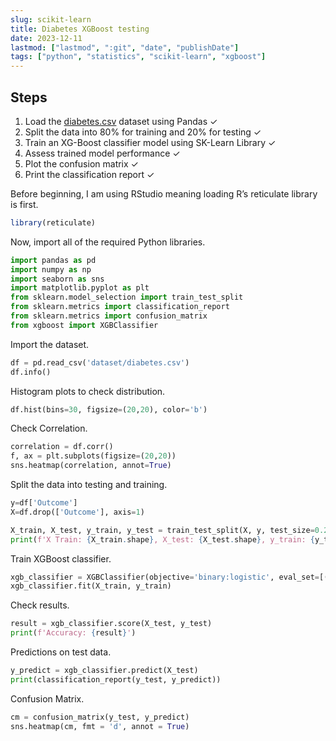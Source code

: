 ```yaml
---
slug: scikit-learn
title: Diabetes XGBoost testing
date: 2023-12-11
lastmod: ["lastmod", ":git", "date", "publishDate"]
tags: ["python", "statistics", "scikit-learn", "xgboost"]
---
```


## Steps
1. Load the [diabetes.csv](https://github.com/wjorden/wjorden.github.io/blob/main/content/posts/capstones/python/diabetes/dataset/diabetes.csv) dataset using Pandas &check;  
2. Split the data into 80% for training and 20% for testing &check; 
3. Train an XG-Boost classifier model using SK-Learn Library &check;  
4. Assess trained model performance &check;  
5. Plot the confusion matrix &check;  
6. Print the classification report &check;

Before beginning, I am using RStudio meaning loading R's reticulate library is first.
```r
library(reticulate)
```
Now, import all of the required Python libraries.
```python
import pandas as pd
import numpy as np
import seaborn as sns
import matplotlib.pyplot as plt
from sklearn.model_selection import train_test_split
from sklearn.metrics import classification_report
from sklearn.metrics import confusion_matrix
from xgboost import XGBClassifier
```
Import the dataset.
```python
df = pd.read_csv('dataset/diabetes.csv')
df.info()
```
Histogram plots to check distribution.
```python
df.hist(bins=30, figsize=(20,20), color='b')
```
Check Correlation.
```python
correlation = df.corr()
f, ax = plt.subplots(figsize=(20,20))
sns.heatmap(correlation, annot=True)
```
Split the data into testing and training.
```python
y=df['Outcome']
X=df.drop(['Outcome'], axis=1)

X_train, X_test, y_train, y_test = train_test_split(X, y, test_size=0.2, random_state=42)
print(f'X Train: {X_train.shape}, X_test: {X_test.shape}, y_train: {y_train.shape}, y_test: {y_test.shape}')
```
Train XGBoost classifier.
```python
xgb_classifier = XGBClassifier(objective='binary:logistic', eval_set=[(X_train, y_train), (X_test, y_test)], eval_metric='error', learning_rate=0.1, max_depth=5, n_estimators=10)
xgb_classifier.fit(X_train, y_train)
```
Check results.
```python
result = xgb_classifier.score(X_test, y_test)
print(f'Accuracy: {result}')
```
Predictions on test data.
```python
y_predict = xgb_classifier.predict(X_test)
print(classification_report(y_test, y_predict))
```
Confusion Matrix.
```python
cm = confusion_matrix(y_test, y_predict)
sns.heatmap(cm, fmt = 'd', annot = True)
```